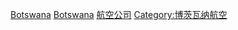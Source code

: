 {{Commonscat|博茨瓦纳航空公司}}

[[Category:非洲航空公司|Botswana]]
[[Category:各国航空公司|Botswana]]
[[Category:博茨瓦纳公司|航空公司]]
[[Category:博茨瓦纳航空|Category:博茨瓦纳航空]]